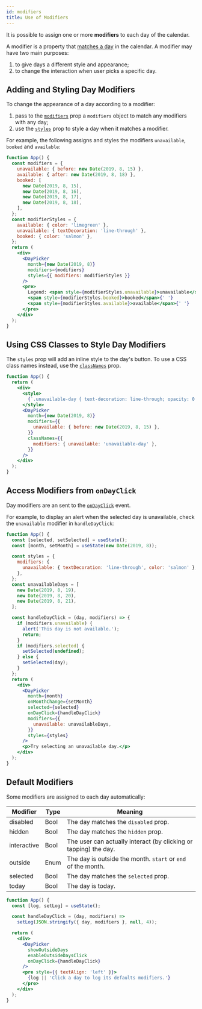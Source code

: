 ```yaml
---
id: modifiers
title: Use of Modifiers
---
```


It is possible to assign one or more **modifiers** to each day of the calendar.

A modifier is a property that [matches a day](./matching-days.mdx) in the calendar. A modifier may have two main purposes:

1. to give days a different style and appearance;
2. to change the interaction when user picks a specific day.

## Adding and Styling Day Modifiers

To change the appearance of a day according to a modifier:

1. pass to the [`modifiers`](./props#modifiers) prop a `modifiers` object to match any modifiers with any day;
2. use the [`styles`](./props#styles) prop to style a day when it matches a modifier.

For example, the following assigns and styles the modifiers `unavailable`, `booked` and `available`:

```jsx preview
function App() {
  const modifiers = {
    unavailable: { before: new Date(2019, 8, 15) },
    available: { after: new Date(2019, 8, 18) },
    booked: [
      new Date(2019, 8, 15),
      new Date(2019, 8, 16),
      new Date(2019, 8, 17),
      new Date(2019, 8, 18),
    ],
  };
  const modifierStyles = {
    available: { color: 'limegreen' },
    unavailable: { textDecoration: 'line-through' },
    booked: { color: 'salmon' },
  };
  return (
    <div>
      <DayPicker
        month={new Date(2019, 8)}
        modifiers={modifiers}
        styles={{ modifiers: modifierStyles }}
      />
      <pre>
        Legend: <span style={modifierStyles.unavailable}>unavailable</span>{' '}
        <span style={modifierStyles.booked}>booked</span>{' '}
        <span style={modifierStyles.available}>available</span>{' '}
      </pre>
    </div>
  );
}
```

## Using CSS Classes to Style Day Modifiers

The `styles` prop will add an inline style to the day's button. To use a CSS class names instead, use the [`classNames`](./props#classNames) prop.

```jsx preview
function App() {
  return (
    <div>
      <style>
        {`.unavailable-day { text-decoration: line-through; opacity: 0.5 }`}
      </style>
      <DayPicker
        month={new Date(2019, 8)}
        modifiers={{
          unavailable: { before: new Date(2019, 8, 15) },
        }}
        classNames={{
          modifiers: { unavailable: 'unavailable-day' },
        }}
      />
    </div>
  );
}
```

## Access Modifiers from `onDayClick`

Day modifiers are an sent to the [`onDayClick`](./props#ondayclick) event.

For example, to display an alert when the selected day is unavailable, check the `unavailable` modifier in `handleDayClick`:

```jsx preview
function App() {
  const [selected, setSelected] = useState();
  const [month, setMonth] = useState(new Date(2019, 8));

  const styles = {
    modifiers: {
      unavailable: { textDecoration: 'line-through', color: 'salmon' },
    },
  };
  const unavailableDays = [
    new Date(2019, 8, 19),
    new Date(2019, 8, 20),
    new Date(2019, 8, 21),
  ];

  const handleDayClick = (day, modifiers) => {
    if (modifiers.unavailable) {
      alert('This day is not available.');
      return;
    }
    if (modifiers.selected) {
      setSelected(undefined);
    } else {
      setSelected(day);
    }
  };
  return (
    <div>
      <DayPicker
        month={month}
        onMonthChange={setMonth}
        selected={selected}
        onDayClick={handleDayClick}
        modifiers={{
          unavailable: unavailableDays,
        }}
        styles={styles}
      />
      <p>Try selecting an unavailable day.</p>
    </div>
  );
}
```

## Default Modifiers

Some modifiers are assigned to each day automatically:

| Modifier    | Type | Meaning                                                          |
| ----------- | ---- | ---------------------------------------------------------------- |
| disabled    | Bool | The day matches the `disabled` prop.                             |
| hidden      | Bool | The day matches the `hidden` prop.                               |
| interactive | Bool | The user can actually interact (by clicking or tapping) the day. |
| outside     | Enum | The day is outside the month. `start` or `end` of the month.     |
| selected    | Bool | The day matches the `selected` prop.                             |
| today       | Bool | The day is today.                                                |

```jsx preview
function App() {
  const [log, setLog] = useState();

  const handleDayClick = (day, modifiers) =>
    setLog(JSON.stringify({ day, modifiers }, null, 4));

  return (
    <div>
      <DayPicker
        showOutsideDays
        enableOutsideDaysClick
        onDayClick={handleDayClick}
      />
      <pre style={{ textAlign: 'left' }}>
        {log || 'Click a day to log its defaults modifiers.'}
      </pre>
    </div>
  );
}
```
